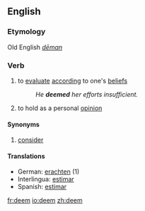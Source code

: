 ==English==
===Etymology===
Old English ''[[dēman]]''
===Verb===
{{en-verb}}

# to [[evaluate]] [[according]] to one's [[belief]]s
#:''He '''deemed''' her efforts insufficient.''
# to hold as a personal [[opinion]]

====Synonyms====
# [[consider]]

====Translations====
*German: [[erachten]] (1)
*Interlingua: [[estimar]]
*Spanish: [[estimar]]

[[fr:deem]]
[[io:deem]]
[[zh:deem]]